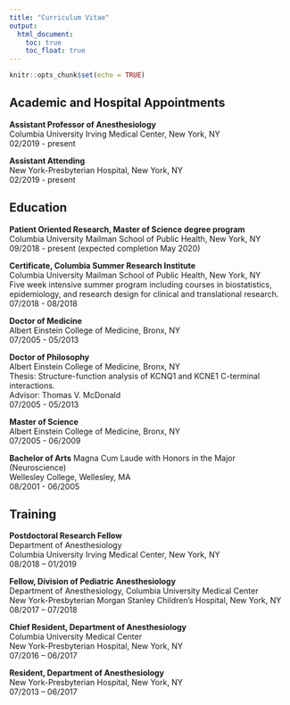 ```yaml
---
title: "Curriculum Vitae"
output: 
  html_document:
    toc: true
    toc_float: true
---
```


```r
knitr::opts_chunk$set(echo = TRUE)
```



## Academic and Hospital Appointments

**Assistant Professor of Anesthesiology**  
Columbia University Irving Medical Center, New York, NY  
02/2019 - present	 


**Assistant Attending**  
New York-Presbyterian Hospital, New York, NY  
02/2019 - present  


## Education
**Patient Oriented Research, Master of Science degree program**  
Columbia University Mailman School of Public Health, New York, NY  
09/2018 - present	(expected completion May 2020)


**Certificate, Columbia Summer Research Institute**  
Columbia University Mailman School of Public Health, New York, NY  
Five week intensive summer program including courses in biostatistics, epidemiology, and research design for clinical and translational research.  
07/2018 - 08/2018	


**Doctor of Medicine**   
Albert Einstein College of Medicine, Bronx, NY  
07/2005 - 05/2013	 


**Doctor of Philosophy**  
Albert Einstein College of Medicine, Bronx, NY  
Thesis: Structure-function analysis of KCNQ1 and KCNE1 C-terminal interactions.  
Advisor: Thomas V. McDonald  
07/2005 - 05/2013	


**Master of Science**  
Albert Einstein College of Medicine, Bronx, NY  
07/2005 - 06/2009	 


**Bachelor of Arts** Magna Cum Laude with Honors in the Major (Neuroscience)  
Wellesley College, Wellesley, MA  
08/2001 - 06/2005	 


## Training
**Postdoctoral Research Fellow**  
Department of Anesthesiology  
Columbia University Irving Medical Center, New York, NY  
08/2018 – 01/2019 	


**Fellow, Division of Pediatric Anesthesiology**  
Department of Anesthesiology, Columbia University Medical Center  
New York-Presbyterian Morgan Stanley Children’s Hospital, New York, NY  
08/2017 – 07/2018 	


**Chief Resident, Department of Anesthesiology**  
Columbia University Medical Center  
New York-Presbyterian Hospital, New York, NY  
07/2016 – 06/2017	 


**Resident, Department of Anesthesiology**  
New York-Presbyterian Hospital, New York, NY  
07/2013 – 06/2017	 


